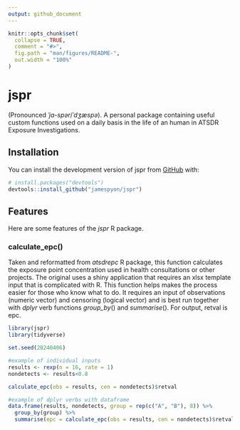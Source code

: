 ```yaml
---
output: github_document
---
```


<!-- README.md is generated from README.Rmd. Please edit that file -->

```r
knitr::opts_chunk$set(
  collapse = TRUE,
  comment = "#>",
  fig.path = "man/figures/README-",
  out.width = "100%"
)
```

# jspr

<!-- badges: start -->
<!-- badges: end -->

(Pronounced *ˈja-spər*/*ˈdʒæspə*). A personal package containing useful custom functions used on a daily basis in the life of an human in ATSDR Exposure Investigations.

## Installation

You can install the development version of jspr from [GitHub](https://github.com/) with:

``` r
# install.packages("devtools")
devtools::install_github("jamespyon/jspr")
```

## Features

Here are some features of the *jspr* R package.

### calculate_epc()

Taken and reformatted from *atsdrepc* R package, this function calculates the exposure point concentration used in health consultations or other projects. The original uses a shiny application that requires an xlsx template input that is complicated with R. This function helps makes the process easier for those who know what to do. It requires an input of observations (numeric vector) and censoring (logical vector) and is best run together with *dplyr* verb functions *group_by*() and *summarise*(). For output, retval is epc.

```r
library(jspr)
library(tidyverse)

set.seed(20240406)

#example of individual inputs
results <- rexp(n = 16, rate = 1)
nondetects <- results<0.8

calculate_epc(obs = results, cen = nondetects)$retval

#example of dplyr verbs with dataframe
data.frame(results, nondetects, group = rep(c("A", "B"), 8)) %>%
  group_by(group) %>%
  summarise(epc = calculate_epc(obs = results, cen = nondetects)$retval)
  

```

